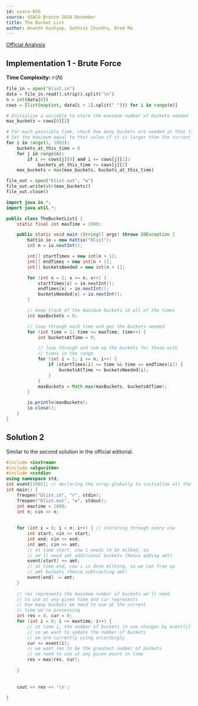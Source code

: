 ```yaml
---
id: usaco-856
source: USACO Bronze 2018 December
title: The Bucket List
author: Ananth Kashyap, Sathvik Chundru, Brad Ma
---
```


[Official Analysis](http://www.usaco.org/current/data/sol_blist_bronze_dec18.html)

## Implementation 1 - Brute Force

**Time Complexity:** $\mathcal{O}(N)$

<LanguageSection>

<PySection>

```python
file_in = open("blist.in")
data = file_in.read().strip().split("\n")
n = int(data[0])
cows = [list(map(int, data[i + 1].split(" "))) for i in range(n)]

# Initialize a variable to store the maximum number of buckets needed
max_buckets = cows[0][2]

# For each posssible time, check how many buckets are needed at that time
# Set the maximum equal to that value if it is larger than the current maximum
for i in range(1, 1001):
	buckets_at_this_time = 0
	for j in range(n):
		if i >= cows[j][0] and i <= cows[j][1]:
			buckets_at_this_time += cows[j][2]
	max_buckets = max(max_buckets, buckets_at_this_time)

file_out = open("blist.out", "w")
file_out.write(str(max_buckets))
file_out.close()
```

</PySection>
	
<JavaSection>
	
```java
import java.io.*;
import java.util.*;

public class TheBucketList1 {
	static final int maxTime = 1000;

	public static void main (String[] args) throws IOException {
		Kattio io = new Kattio("blist");
		int n = io.nextInt();

		int[] startTimes = new int[n + 1];
		int[] endTimes = new int[n + 1];
		int[] bucketsNeeded = new int[n + 1];

		for (int x = 1; x <= n; x++) {
			startTimes[x] = io.nextInt();
			endTimes[x] = io.nextInt();
			bucketsNeeded[x] = io.nextInt();
		}

		// keep track of the maximum buckets in all of the times
		int maxBuckets = 0;

		// loop through each time and get the buckets needed
		for (int time = 1; time <= maxTime; time++) {
			int bucketsAtTime = 0;

			// loop through and sum up the buckets for those with
			// times in the range
			for (int i = 1; i <= n; i++) {
				if (startTimes[i] <= time && time <= endTimes[i]) {
					bucketsAtTime += bucketsNeeded[i];
				}
			}
			maxBuckets = Math.max(maxBuckets, bucketsAtTime);
		}

		io.println(maxBuckets);
		io.close();
	}
}
```
	
</JavaSection>

</LanguageSection>

## Solution 2

Similar to the second solution in the official editorial. 

<LanguageSection>

<CPPSection>

```cpp
#include <iostream>
#include <algorithm>  
#include <cstdio>
using namespace std;
int event[1001]; // declaring the array globally to initialize all the elements to 0
int main() {
	freopen("blist.in", "r", stdin);
	freopen("blist.out", "w", stdout); 
	int maxtime = 1000;
	int n; cin >> n;
		
		
	for (int i = 0; i < n; i++) { // iterating through every cow
		int start; cin >> start; 
		int end; cin >> end;
		int amt; cin >> amt;
		// at time start, cow i needs to be milked, so 
		// we'll need amt additional buckets (hence adding amt)
		event[start] += amt;
		// at time end, cow i is done milking, so we can free up 
		// amt buckets (hence subtracting amt)
		event[end] -= amt; 
	}
		
	// res represents the maximum number of buckets we'll need 
	// to use at any given time and cur represents 
	// how many buckets we need to use at the current 
	// time we're processing
	int res = 0, cur = 0;
	for (int i = 0; i <= maxtime; i++) {
		// at time i, the number of buckets in use changes by event[i]
		// so we want to update the number of buckets 
		// we are currently using accordingly
		cur += event[i];
		// we want res to be the greatest number of buckets 
		// we need to use at any given point in time
		res = max(res, cur); 
		
	}
	
	
	cout << res << '\n'; 
	
}
```

</CPPSection>

</LanguageSection> 
